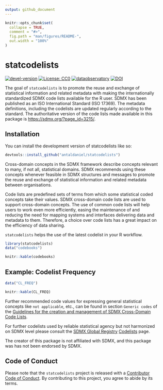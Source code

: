 ```yaml
---
output: github_document
---
```


<!-- README.md is generated from README.Rmd. Please edit that file -->

```r
knitr::opts_chunk$set(
  collapse = TRUE,
  comment = "#>",
  fig.path = "man/figures/README-",
  out.width = "100%"
)
```

# statcodelists

<!-- badges: start -->
[![devel-version](https://img.shields.io/badge/devel%20version-0.9.0-blue.svg)](https://github.com/antaldaniel/statcodelists)
[![License: CC0](https://img.shields.io/badge/license-CC0-lightgrey.svg)](https://creativecommons.org/publicdomain/zero/1.0/)
[![dataobservatory](https://img.shields.io/badge/ecosystem-dataobservatory.eu-3EA135.svg)](https://dataobservatory.eu/)
[![DOI](https://zenodo.org/badge/DOI/10.5281/zenodo.6751783.svg)](https://doi.org/10.5281/zenodo.6751783)
<!-- badges: end -->

The goal of `statcodelists` is to promote the reuse and exchange of statistical information and related metadata with making the internationally standardized SDMX code lists available for the R user. SDMX has been published as an ISO International Standard (ISO 17369). The metadata definitions, including the codelists are updated regularly according to the standard. The authoritative version of the code lists made available in this package is <https://sdmx.org/?page_id=3215/>.

## Installation

You can install the development version of statcodelists like so:

``` r
devtools::install_github("antaldaniel/statcodelists")
```

Cross-domain concepts in the SDMX framework describe concepts relevant to many, if not all, statistical domains. SDMX recommends using these concepts whenever feasible in SDMX structures and messages to promote the reuse and exchange of statistical information and related metadata between organisations. 

Code lists are predefined sets of terms from which some statistical coded concepts take their values. SDMX cross-domain code lists are used to support cross-domain concepts. The use of common code lists will help users to work even more efficiently, easing the maintenance of and reducing the need for mapping systems and interfaces delivering data and metadata to them. Therefore, a choice over code lists has a great impact on the efficiency of data sharing.

`statcodelists` helps the use of the latest codelist in your R workflow.

```r
library(statcodelists)
data("codebooks")
```
```r
knitr::kable(codebooks)
```

## Example: Codelist Frequency

```r
data("CL_FREQ")
```
```r
knitr::kable(CL_FREQ)
```

Further recommended code values for expressing general statistical concepts like `not applicable`, etc., can be found in section `Generic codes` of the [Guidelines for the creation and management of SDMX Cross-Domain Code Lists](https://sdmx.org/?page_id=4345).

For further codelists used by reliable statistical agency but not harmonized on SDMX level please consult the [SDMX Global Registry](https://registry.sdmx.org/) [Codelists](https://registry.sdmx.org/items/codelist.html) page.

The creator of this package is not affiliated with SDMX, and this package was has not been endorsed by SDMX.

## Code of Conduct

Please note that the `statcodelists` project is released with a [Contributor Code of Conduct](https://contributor-covenant.org/version/2/1/CODE_OF_CONDUCT.html). By contributing to this project, you agree to abide by its terms.
